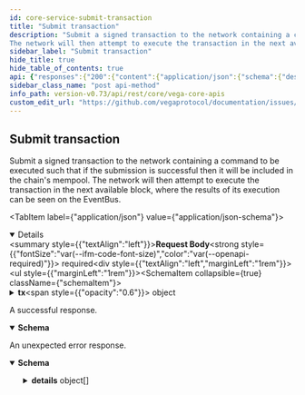 ```yaml
---
id: core-service-submit-transaction
title: "Submit transaction"
description: "Submit a signed transaction to the network containing a command to be executed such that if the submission is successful then it will be included in the chain's mempool.
The network will then attempt to execute the transaction in the next available block, where the results of its execution can be seen on the EventBus."
sidebar_label: "Submit transaction"
hide_title: true
hide_table_of_contents: true
api: {"responses":{"200":{"content":{"application/json":{"schema":{"description":"Response for submitting a transaction on the network.","properties":{"code":{"description":"Error code to indicate the category of failure if the transaction was not successfully submitted.","format":"int64","type":"integer"},"data":{"description":"Further details for why the transaction was not successfully submitted.","type":"string"},"height":{"description":"Unused.","format":"int64","type":"string"},"log":{"description":"Further details for the underlying consensus layer of the result of the transaction.","type":"string"},"success":{"description":"Whether or not the transaction was validated and submitted to the chain's mempool.","type":"boolean"},"txHash":{"description":"Hash of the transaction, which can be used to identify the transaction in a node's event stream.","type":"string"}},"type":"object","title":"v1SubmitTransactionResponse"}}},"description":"A successful response."},"default":{"content":{"application/json":{"schema":{"properties":{"code":{"format":"int32","type":"integer"},"details":{"items":{"additionalProperties":{},"properties":{"@type":{"type":"string"}},"type":"object","title":"protobufAny"},"type":"array"},"message":{"type":"string"}},"type":"object","title":"googlerpcStatus"}}},"description":"An unexpected error response."}},"tags":["CoreService"],"description":"Submit a signed transaction to the network containing a command to be executed such that if the submission is successful then it will be included in the chain's mempool.\nThe network will then attempt to execute the transaction in the next available block, where the results of its execution can be seen on the EventBus.","operationId":"CoreService_SubmitTransaction","requestBody":{"content":{"application/json":{"schema":{"properties":{"tx":{"description":"Transaction containing a command to execute on the network, and a signature to provide authentication.","properties":{"address":{"description":"Hex-encoded address of the sender. Not supported yet.","type":"string"},"inputData":{"description":"Protobuf message of type `InputData` marshalled into bytes. If the transaction version is V3 or higher then this bytes\nstring must be prepended with `chain_id_as_byes + \\0`.","format":"byte","type":"string"},"pow":{"description":"Proof-of-work containing the random transaction ID used by the client and the nonce.","properties":{"nonce":{"description":"Number which, combined with the transaction identifier, will produce a hash with the required number of leading zeros to be accepted by the network.","format":"uint64","type":"string"},"tid":{"description":"Unique transaction identifier used to seed the proof-of-work hash.","type":"string"}},"type":"object","title":"v1ProofOfWork"},"pubKey":{"description":"Hex-encoded public key of the sender.","type":"string"},"signature":{"description":"Signature of the input data field, signed by the sender of this transaction.","properties":{"algo":{"description":"Algorithm used to create the signature.","type":"string"},"value":{"description":"Hex encoded bytes of the signature.","type":"string"},"version":{"description":"Version of the algorithm used to create the signature.","format":"int64","type":"integer"}},"type":"object","title":"v1Signature"},"version":{"description":"Version of the transaction.","default":"TX_VERSION_UNSPECIFIED","enum":["TX_VERSION_UNSPECIFIED","TX_VERSION_V2","TX_VERSION_V3"],"type":"string","title":"v1TxVersion"}},"type":"object","title":"v1Transaction"},"type":{"description":"Method of submission.","default":"TYPE_UNSPECIFIED","enum":["TYPE_UNSPECIFIED","TYPE_ASYNC","TYPE_SYNC","TYPE_COMMIT"],"type":"string","title":"v1SubmitTransactionRequestType"}},"title":"Request for submitting a transaction v2 on Vega","type":"object"}}},"required":true},"method":"post","path":"/transaction","servers":[{"url":"https://vega-mainnet-data.commodum.io","description":"vega-mainnet-data.commodum.io"},{"url":"https://vega-data.nodes.guru:3008","description":"vega-data.nodes.guru"},{"url":"https://vega-data.bharvest.io","description":"vega-data.bharvest.io"},{"url":"https://vega.aurora-edge.com","description":"vega.aurora-edge.com"},{"url":"https://darling.network","description":"darling.network"},{"url":"https://graphqlvega.gpvalidator.com","description":"graphqlvega.gpvalidator.com"},{"url":"https://vega-mainnet.anyvalid.com","description":"vega-mainnet.anyvalid.com"},{"url":"https://vega.mainnet.stakingcabin.com:3008","description":"vega.mainnet.stakingcabin.com"}],"jsonRequestBodyExample":{"tx":{"address":"string","inputData":"string","pow":{"nonce":"string","tid":"string"},"pubKey":"string","signature":{"algo":"string","value":"string","version":0},"version":"TX_VERSION_UNSPECIFIED"},"type":"TYPE_UNSPECIFIED"},"info":{"title":"Vega core APIs","version":"v0.73.4"},"postman":{"name":"Submit transaction","description":{"content":"Submit a signed transaction to the network containing a command to be executed such that if the submission is successful then it will be included in the chain's mempool.\nThe network will then attempt to execute the transaction in the next available block, where the results of its execution can be seen on the EventBus.","type":"text/plain"},"url":{"path":["transaction"],"host":["{{baseUrl}}"],"query":[],"variable":[]},"header":[{"key":"Content-Type","value":"application/json"},{"key":"Accept","value":"application/json"}],"method":"POST","body":{"mode":"raw","raw":"\"\"","options":{"raw":{"language":"json"}}}}}
sidebar_class_name: "post api-method"
info_path: version-v0.73/api/rest/core/vega-core-apis
custom_edit_url: "https://github.com/vegaprotocol/documentation/issues/new?labels=documentation&title=[Documentation] Requesting changes to 'Submit transaction' (core-service-submit-transaction)"
---
```



## Submit transaction



Submit a signed transaction to the network containing a command to be executed such that if the submission is successful then it will be included in the chain's mempool.
The network will then attempt to execute the transaction in the next available block, where the results of its execution can be seen on the EventBus.

<MimeTabs><TabItem label={"application/json"} value={"application/json-schema"}><details style={{}} data-collapsed={false} open={true}><summary style={{"textAlign":"left"}}><strong>Request Body</strong><strong style={{"fontSize":"var(--ifm-code-font-size)","color":"var(--openapi-required)"}}> required</strong></summary><div style={{"textAlign":"left","marginLeft":"1rem"}}></div><ul style={{"marginLeft":"1rem"}}><SchemaItem collapsible={true} className={"schemaItem"}><details style={{}}><summary style={{}}><strong>tx</strong><span style={{"opacity":"0.6"}}> object</span></summary><div style={{"marginLeft":"1rem"}}><div style={{"marginTop":".5rem","marginBottom":".5rem"}}>

Transaction containing a command to execute on the network, and a signature to provide authentication.

</div><SchemaItem collapsible={false} name={"address"} required={false} schemaName={"string"} qualifierMessage={undefined} schema={{"description":"Hex-encoded address of the sender. Not supported yet.","type":"string"}}></SchemaItem><SchemaItem collapsible={false} name={"inputData"} required={false} schemaName={"byte"} qualifierMessage={undefined} schema={{"description":"Protobuf message of type `InputData` marshalled into bytes. If the transaction version is V3 or higher then this bytes\nstring must be prepended with `chain_id_as_byes + \\0`.","format":"byte","type":"string"}}></SchemaItem><SchemaItem collapsible={true} className={"schemaItem"}><details style={{}}><summary style={{}}><strong>pow</strong><span style={{"opacity":"0.6"}}> object</span></summary><div style={{"marginLeft":"1rem"}}><div style={{"marginTop":".5rem","marginBottom":".5rem"}}>

Proof-of-work containing the random transaction ID used by the client and the nonce.

</div><SchemaItem collapsible={false} name={"nonce"} required={false} schemaName={"uint64"} qualifierMessage={undefined} schema={{"description":"Number which, combined with the transaction identifier, will produce a hash with the required number of leading zeros to be accepted by the network.","format":"uint64","type":"string"}}></SchemaItem><SchemaItem collapsible={false} name={"tid"} required={false} schemaName={"string"} qualifierMessage={undefined} schema={{"description":"Unique transaction identifier used to seed the proof-of-work hash.","type":"string"}}></SchemaItem></div></details></SchemaItem><SchemaItem collapsible={false} name={"pubKey"} required={false} schemaName={"string"} qualifierMessage={undefined} schema={{"description":"Hex-encoded public key of the sender.","type":"string"}}></SchemaItem><SchemaItem collapsible={true} className={"schemaItem"}><details style={{}}><summary style={{}}><strong>signature</strong><span style={{"opacity":"0.6"}}> object</span></summary><div style={{"marginLeft":"1rem"}}><div style={{"marginTop":".5rem","marginBottom":".5rem"}}>

Signature of the input data field, signed by the sender of this transaction.

</div><SchemaItem collapsible={false} name={"algo"} required={false} schemaName={"string"} qualifierMessage={undefined} schema={{"description":"Algorithm used to create the signature.","type":"string"}}></SchemaItem><SchemaItem collapsible={false} name={"value"} required={false} schemaName={"string"} qualifierMessage={undefined} schema={{"description":"Hex encoded bytes of the signature.","type":"string"}}></SchemaItem><SchemaItem collapsible={false} name={"version"} required={false} schemaName={"int64"} qualifierMessage={undefined} schema={{"description":"Version of the algorithm used to create the signature.","format":"int64","type":"integer"}}></SchemaItem></div></details></SchemaItem><SchemaItem collapsible={false} name={"version"} required={false} schemaName={"v1TxVersion"} qualifierMessage={"**Possible values:** [`TX_VERSION_UNSPECIFIED`, `TX_VERSION_V2`, `TX_VERSION_V3`]"} schema={{"description":"Version of the transaction.","default":"TX_VERSION_UNSPECIFIED","enum":["TX_VERSION_UNSPECIFIED","TX_VERSION_V2","TX_VERSION_V3"],"type":"string","title":"v1TxVersion"}}></SchemaItem></div></details></SchemaItem><SchemaItem collapsible={false} name={"type"} required={false} schemaName={"v1SubmitTransactionRequestType"} qualifierMessage={"**Possible values:** [`TYPE_UNSPECIFIED`, `TYPE_ASYNC`, `TYPE_SYNC`, `TYPE_COMMIT`]"} schema={{"description":"Method of submission.","default":"TYPE_UNSPECIFIED","enum":["TYPE_UNSPECIFIED","TYPE_ASYNC","TYPE_SYNC","TYPE_COMMIT"],"type":"string","title":"v1SubmitTransactionRequestType"}}></SchemaItem></ul></details></TabItem></MimeTabs><div><ApiTabs><TabItem label={"200"} value={"200"}><div>

A successful response.

</div><div><MimeTabs schemaType={"response"}><TabItem label={"application/json"} value={"application/json"}><SchemaTabs><TabItem label={"Schema"} value={"Schema"}><details style={{}} data-collapsed={false} open={true}><summary style={{"textAlign":"left"}}><strong>Schema</strong></summary><div style={{"textAlign":"left","marginLeft":"1rem"}}></div><ul style={{"marginLeft":"1rem"}}><SchemaItem collapsible={false} name={"code"} required={false} schemaName={"int64"} qualifierMessage={undefined} schema={{"description":"Error code to indicate the category of failure if the transaction was not successfully submitted.","format":"int64","type":"integer"}}></SchemaItem><SchemaItem collapsible={false} name={"data"} required={false} schemaName={"string"} qualifierMessage={undefined} schema={{"description":"Further details for why the transaction was not successfully submitted.","type":"string"}}></SchemaItem><SchemaItem collapsible={false} name={"height"} required={false} schemaName={"int64"} qualifierMessage={undefined} schema={{"description":"Unused.","format":"int64","type":"string"}}></SchemaItem><SchemaItem collapsible={false} name={"log"} required={false} schemaName={"string"} qualifierMessage={undefined} schema={{"description":"Further details for the underlying consensus layer of the result of the transaction.","type":"string"}}></SchemaItem><SchemaItem collapsible={false} name={"success"} required={false} schemaName={"boolean"} qualifierMessage={undefined} schema={{"description":"Whether or not the transaction was validated and submitted to the chain's mempool.","type":"boolean"}}></SchemaItem><SchemaItem collapsible={false} name={"txHash"} required={false} schemaName={"string"} qualifierMessage={undefined} schema={{"description":"Hash of the transaction, which can be used to identify the transaction in a node's event stream.","type":"string"}}></SchemaItem></ul></details></TabItem><TabItem label={"Example (from schema)"} value={"Example (from schema)"}><ResponseSamples responseExample={"{\n  \"code\": 0,\n  \"data\": \"string\",\n  \"height\": \"string\",\n  \"log\": \"string\",\n  \"success\": true,\n  \"txHash\": \"string\"\n}"} language={"json"}></ResponseSamples></TabItem></SchemaTabs></TabItem></MimeTabs></div></TabItem><TabItem label={"default"} value={"default"}><div>

An unexpected error response.

</div><div><MimeTabs schemaType={"response"}><TabItem label={"application/json"} value={"application/json"}><SchemaTabs><TabItem label={"Schema"} value={"Schema"}><details style={{}} data-collapsed={false} open={true}><summary style={{"textAlign":"left"}}><strong>Schema</strong></summary><div style={{"textAlign":"left","marginLeft":"1rem"}}></div><ul style={{"marginLeft":"1rem"}}><SchemaItem collapsible={false} name={"code"} required={false} schemaName={"int32"} qualifierMessage={undefined} schema={{"format":"int32","type":"integer"}}></SchemaItem><SchemaItem collapsible={true} className={"schemaItem"}><details style={{}}><summary style={{}}><strong>details</strong><span style={{"opacity":"0.6"}}> object[]</span></summary><div style={{"marginLeft":"1rem"}}><li><div style={{"fontSize":"var(--ifm-code-font-size)","opacity":"0.6","marginLeft":"-.5rem","paddingBottom":".5rem"}}>Array [</div></li><SchemaItem collapsible={false} name={"@type"} required={false} schemaName={"string"} qualifierMessage={undefined} schema={{"type":"string"}}></SchemaItem><li><div style={{"fontSize":"var(--ifm-code-font-size)","opacity":"0.6","marginLeft":"-.5rem"}}>]</div></li></div></details></SchemaItem><SchemaItem collapsible={false} name={"message"} required={false} schemaName={"string"} qualifierMessage={undefined} schema={{"type":"string"}}></SchemaItem></ul></details></TabItem><TabItem label={"Example (from schema)"} value={"Example (from schema)"}><ResponseSamples responseExample={"{\n  \"code\": 0,\n  \"details\": [\n    {\n      \"@type\": \"string\"\n    }\n  ],\n  \"message\": \"string\"\n}"} language={"json"}></ResponseSamples></TabItem></SchemaTabs></TabItem></MimeTabs></div></TabItem></ApiTabs></div>
